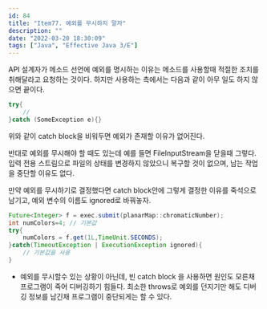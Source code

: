 ```yaml
---
id: 84
title: "Item77. 예외를 무시하지 말자"
description: ""
date: "2022-03-20 18:30:09"
tags: ["Java", "Effective Java 3/E"]
---
```

API 설계자가 메소드 선언에 예외를 명시하는 이유는 메소드를 사용할때 적절한 조치를 취해달라고 요청하는 것이다. 
하지만 사용하는 측에서는 다음과 같이 아무 일도 하지 않으면 끝이다. 

```java
try{
    //
}catch (SomeException e){}
```

위와 같이 catch block을 비워두면 예외가 존재할 이유가 없어진다.

반대로 예외를 무시해야 할 때도 있는데 예를 들면 FileInputStream을 닫을때 그렇다. 입력 전용 스트림으로 파일의 상태를 변경하지 않았으니 복구할 것이 없으며, 남는 작업을 중단할 이유도 없다. 

만약 예외를 무시하기로 결정했다면 catch block안에 그렇게 결정한 이유를 죽석으로 남기고, 예외 변수의 이름도 ignored로 바꿔놓자.

```java
Future<Integer> f = exec.submit(planarMap::chromaticNumber);
int numColors=4; // 기본값 
try{
    numColors = f.get(1L,TimeUnit.SECONDS);
}catch(TimeoutException | ExecutionException ignored){
    // 기본값을 사용 
}
```

- 예외를 무시할수 있는 상황이 아닌데, 빈 catch block 을 사용하면 원인도 모른채 프로그램이 죽어 디버깅하기 힘들다. 최소한 throws로 예외를 던지기만 해도 디버깅 정보를 남긴채 프로그램이 중단되게는 할 수 있다. 

